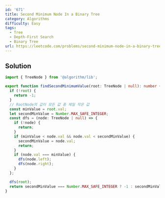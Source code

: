 ```yaml
---
id: '671'
title: Second Minimum Node In a Binary Tree
category: Algorithms
difficulty: Easy
tags:
  - Tree
  - Depth-First Search
  - Binary Tree
url: https://leetcode.com/problems/second-minimum-node-in-a-binary-tree
---
```


## Solution

```typescript filename="solution.ts" copy
import { TreeNode } from '@algorithm/lib';

export function findSecondMinimumValue(root: TreeNode | null): number {
  if (!root) {
    return -1;
  }
  // RootNode의 값이 모든 값 중 제일 작은 값
  const minValue = root.val;
  let secondMinValue = Number.MAX_SAFE_INTEGER;
  const dfs = (node: TreeNode | null) => {
    if (!node) {
      return;
    }
    if (minValue < node.val && node.val < secondMinValue) {
      secondMinValue = node.val;
      return;
    }
    if (node.val === minValue) {
      dfs(node.left);
      dfs(node.right);
    }
  };

  dfs(root);
  return secondMinValue === Number.MAX_SAFE_INTEGER ? -1 : secondMinValue;
}
```
